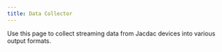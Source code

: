 ---
title: Data Collector
---


Use this page to collect streaming data from Jacdac devices into various output formats.

<ConnectAlert />
<Collector />